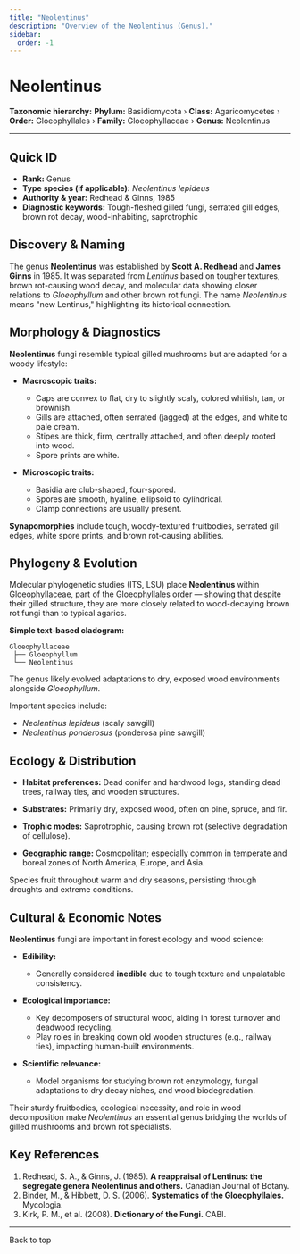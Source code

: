 ```yaml
---
title: "Neolentinus"
description: "Overview of the Neolentinus (Genus)."
sidebar:
  order: -1
---
```



# Neolentinus <Badge variant="note" text="Genus" />

**Taxonomic hierarchy:** **Phylum:** Basidiomycota › **Class:** Agaricomycetes › **Order:** Gloeophyllales › **Family:** Gloeophyllaceae › **Genus:** Neolentinus

---

## Quick ID
* **Rank:** Genus  
* **Type species (if applicable):** _Neolentinus lepideus_  
* **Authority & year:** Redhead & Ginns, 1985  
* **Diagnostic keywords:** Tough-fleshed gilled fungi, serrated gill edges, brown rot decay, wood-inhabiting, saprotrophic  

## Discovery & Naming
The genus **Neolentinus** was established by **Scott A. Redhead** and **James Ginns** in 1985. It was separated from _Lentinus_ based on tougher textures, brown rot-causing wood decay, and molecular data showing closer relations to _Gloeophyllum_ and other brown rot fungi. The name _Neolentinus_ means "new Lentinus," highlighting its historical connection.

## Morphology & Diagnostics
**Neolentinus** fungi resemble typical gilled mushrooms but are adapted for a woody lifestyle:

- **Macroscopic traits:**
  - Caps are convex to flat, dry to slightly scaly, colored whitish, tan, or brownish.
  - Gills are attached, often serrated (jagged) at the edges, and white to pale cream.
  - Stipes are thick, firm, centrally attached, and often deeply rooted into wood.
  - Spore prints are white.

- **Microscopic traits:**
  - Basidia are club-shaped, four-spored.
  - Spores are smooth, hyaline, ellipsoid to cylindrical.
  - Clamp connections are usually present.

**Synapomorphies** include tough, woody-textured fruitbodies, serrated gill edges, white spore prints, and brown rot-causing abilities.

## Phylogeny & Evolution
Molecular phylogenetic studies (ITS, LSU) place **Neolentinus** within Gloeophyllaceae, part of the Gloeophyllales order — showing that despite their gilled structure, they are more closely related to wood-decaying brown rot fungi than to typical agarics.

**Simple text-based cladogram:**
```
Gloeophyllaceae
 ├── Gloeophyllum
 └── Neolentinus
```
The genus likely evolved adaptations to dry, exposed wood environments alongside _Gloeophyllum_.

Important species include:

- _Neolentinus lepideus_ (scaly sawgill)
- _Neolentinus ponderosus_ (ponderosa pine sawgill)

## Ecology & Distribution
- **Habitat preferences:** Dead conifer and hardwood logs, standing dead trees, railway ties, and wooden structures.
- **Substrates:** Primarily dry, exposed wood, often on pine, spruce, and fir.
- **Trophic modes:** Saprotrophic, causing brown rot (selective degradation of cellulose).

- **Geographic range:** Cosmopolitan; especially common in temperate and boreal zones of North America, Europe, and Asia.

Species fruit throughout warm and dry seasons, persisting through droughts and extreme conditions.

## Cultural & Economic Notes
**Neolentinus** fungi are important in forest ecology and wood science:

- **Edibility:**
  - Generally considered **inedible** due to tough texture and unpalatable consistency.

- **Ecological importance:**
  - Key decomposers of structural wood, aiding in forest turnover and deadwood recycling.
  - Play roles in breaking down old wooden structures (e.g., railway ties), impacting human-built environments.

- **Scientific relevance:**
  - Model organisms for studying brown rot enzymology, fungal adaptations to dry decay niches, and wood biodegradation.

Their sturdy fruitbodies, ecological necessity, and role in wood decomposition make _Neolentinus_ an essential genus bridging the worlds of gilled mushrooms and brown rot specialists.

## Key References
1. Redhead, S. A., & Ginns, J. (1985). **A reappraisal of Lentinus: the segregate genera Neolentinus and others.** Canadian Journal of Botany.  
2. Binder, M., & Hibbett, D. S. (2006). **Systematics of the Gloeophyllales.** Mycologia.  
3. Kirk, P. M., et al. (2008). **Dictionary of the Fungi.** CABI.

---

<LinkButton href="#top" variant="minimal" icon="arrow-up">
  Back to top
</LinkButton>
